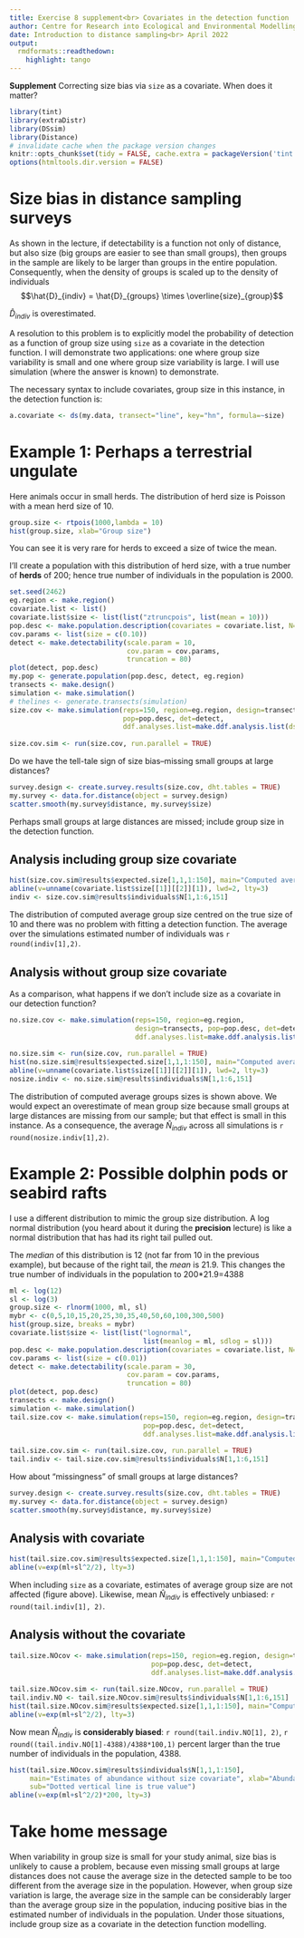 ```yaml
---
title: Exercise 8 supplement<br> Covariates in the detection function
author: Centre for Research into Ecological and Environmental Modelling <br> **University of St Andrews**
date: Introduction to distance sampling<br> April 2022
output: 
  rmdformats::readthedown:
    highlight: tango
---
```


<div class="alert  alert-success">
  <strong>Supplement</strong> Correcting size bias via `size` as a covariate.  When does it matter?
</div>

```r
library(tint)
library(extraDistr)
library(DSsim)
library(Distance)
# invalidate cache when the package version changes
knitr::opts_chunk$set(tidy = FALSE, cache.extra = packageVersion('tint'))
options(htmltools.dir.version = FALSE)
```

# Size bias in distance sampling surveys

As shown in the lecture, if detectability is a function not only of distance, but also size (big groups are easier to see than small groups), then groups in the sample are likely to be larger than groups in the entire population.  Consequently, when the density of groups is scaled up to the density of individuals
$$\hat{D}_{indiv} = \hat{D}_{groups} \times \overline{size}_{group}$$

$\hat{D}_{indiv}$ is overestimated.

A resolution to this problem is to explicitly model the probability of detection as a function of group size using `size` as a covariate in the detection function.  I will demonstrate two applications: one where group size variability is small and one where group size variability is large.  I will use simulation (where the answer is known) to demonstrate.

The necessary syntax to include covariates, group size in this instance, in the detection function is:

```r
a.covariate <- ds(my.data, transect="line", key="hn", formula=~size)
```

# Example 1: Perhaps a terrestrial ungulate

Here animals occur in small herds.  The distribution of herd size is Poisson with a mean herd size of 10.

```r
group.size <- rtpois(1000,lambda = 10)
hist(group.size, xlab="Group size")
```

You can see it is very rare for herds to exceed a size of twice the mean.

I'll create a population with this distribution of herd size, with a true number of **herds** of 200; hence true number of individuals in the population is 2000.  

```r
set.seed(2462)
eg.region <- make.region()
covariate.list <- list()
covariate.list$size <- list(list("ztruncpois", list(mean = 10)))
pop.desc <- make.population.description(covariates = covariate.list, N=200)
cov.params <- list(size = c(0.10))
detect <- make.detectability(scale.param = 10, 
                             cov.param = cov.params, 
                             truncation = 80)
plot(detect, pop.desc)
my.pop <- generate.population(pop.desc, detect, eg.region)
transects <- make.design()
simulation <- make.simulation()
# thelines <- generate.transects(simulation)
size.cov <- make.simulation(reps=150, region=eg.region, design=transects, 
                            pop=pop.desc, det=detect,
                            ddf.analyses.list=make.ddf.analysis.list(dsmodel=list(~cds(key="hn",
                                                                                    formula=~size)),truncation=80))
size.cov.sim <- run(size.cov, run.parallel = TRUE)
```

Do we have the tell-tale sign of size bias--missing small groups at large distances?

```r
survey.design <- create.survey.results(size.cov, dht.tables = TRUE)
my.survey <- data.for.distance(object = survey.design)
scatter.smooth(my.survey$distance, my.survey$size)
```

Perhaps small groups at large distances are missed; include group size in the detection function.

## Analysis including group size covariate

```r
hist(size.cov.sim@results$expected.size[1,1,1:150], main="Computed average group size\nGroup size covariate", xlab="Group size")
abline(v=unname(covariate.list$size[[1]][[2]][1]), lwd=2, lty=3)
indiv <- size.cov.sim@results$individuals$N[1,1:6,151]
```

The distribution of computed average group size centred on the true size of 10 and there was no problem with fitting a detection function.  The average over the simulations estimated number of individuals was `r round(indiv[1],2)`.

## Analysis without group size covariate

As a comparison, what happens if we don't include size as a covariate in our detection function?

```r
no.size.cov <- make.simulation(reps=150, region=eg.region, 
                               design=transects, pop=pop.desc, det=detect,
                               ddf.analyses.list=make.ddf.analysis.list(dsmodel=list(~cds(key="hn",
                                                                                    formula=~1)),truncation=80))
no.size.sim <- run(size.cov, run.parallel = TRUE)
hist(no.size.sim@results$expected.size[1,1,1:150], main="Computed average group size\nNo covariate", xlab="Group size")
abline(v=unname(covariate.list$size[[1]][[2]][1]), lwd=2, lty=3)
nosize.indiv <- no.size.sim@results$individuals$N[1,1:6,151]
```

The distribution of computed average groups sizes is shown above.  We would expect an overestimate of mean group size because small groups at large distances are missing from our sample; but that effect is small in this instance. As a consequence, the average $\hat{N}_{indiv}$ across all simulations is `r round(nosize.indiv[1],2)`.

# Example 2: Possible dolphin pods or seabird rafts

I use a different distribution to mimic the group size distribution.  A log normal distribution (you heard about it during the **precision** lecture) is like a normal distribution that has had its right tail pulled out.

The *median* of this distribution is 12 (not far from 10 in the previous example), but because of the right tail, the *mean* is 21.9.  This changes the true number of individuals in the population to 200*21.9=4388

```r
ml <- log(12)
sl <- log(3)
group.size <- rlnorm(1000, ml, sl)
mybr <- c(0,5,10,15,20,25,30,35,40,50,60,100,300,500)
hist(group.size, breaks = mybr)
covariate.list$size <- list(list("lognormal", 
                                 list(meanlog = ml, sdlog = sl)))
pop.desc <- make.population.description(covariates = covariate.list, N=200)
cov.params <- list(size = c(0.01))
detect <- make.detectability(scale.param = 30, 
                             cov.param = cov.params, 
                             truncation = 80)
plot(detect, pop.desc)
transects <- make.design()
simulation <- make.simulation()
tail.size.cov <- make.simulation(reps=150, region=eg.region, design=transects, 
                                 pop=pop.desc, det=detect,
                                 ddf.analyses.list=make.ddf.analysis.list(dsmodel=
                                                                            list(~cds(key="hn",formula=~scale(size))),truncation=80))
tail.size.cov.sim <- run(tail.size.cov, run.parallel = TRUE)
tail.indiv <- tail.size.cov.sim@results$individuals$N[1,1:6,151]
```

How about "missingness" of small groups at large distances?
```r
survey.design <- create.survey.results(size.cov, dht.tables = TRUE)
my.survey <- data.for.distance(object = survey.design)
scatter.smooth(my.survey$distance, my.survey$size)
```

## Analysis with covariate

```r
hist(tail.size.cov.sim@results$expected.size[1,1,1:150], main="Computed average group size\nGroup size covariate", xlab="Group size")
abline(v=exp(ml+sl^2/2), lty=3)
```

When including `size` as a covariate, estimates of average group size are not affected (figure above). Likewise, mean $\hat{N}_{indiv}$ is effectively unbiased: `r round(tail.indiv[1], 2)`.

## Analysis without the covariate

```r
tail.size.NOcov <- make.simulation(reps=150, region=eg.region, design=transects, 
                                   pop=pop.desc, det=detect,
                                   ddf.analyses.list=make.ddf.analysis.list(dsmodel=list(~cds(key="hn",
                                                                                    formula=~1)),truncation=80))
tail.size.NOcov.sim <- run(tail.size.NOcov, run.parallel = TRUE)
tail.indiv.NO <- tail.size.NOcov.sim@results$individuals$N[1,1:6,151]
hist(tail.size.NOcov.sim@results$expected.size[1,1,1:150], main="Computed average group size\nNo covariate", xlab="Group size")
abline(v=exp(ml+sl^2/2), lty=3)
```


Now mean $\hat{N}_{indiv}$ is **considerably biased**: `r round(tail.indiv.NO[1], 2)`, `r round((tail.indiv.NO[1]-4388)/4388*100,1)` percent larger than the true number of individuals in the population, 4388.

```r
hist(tail.size.NOcov.sim@results$individuals$N[1,1,1:150],
     main="Estimates of abundance without size covariate", xlab="Abundance estimate",
     sub="Dotted vertical line is true value")
abline(v=exp(ml+sl^2/2)*200, lty=3)
```

# Take home message

When variability in group size is small for your study animal, size bias is unlikely to cause a problem, because even missing small groups at large distances does not cause the average size in the detected sample to be too different from the average size in the population.  However, when group size variation is large, the average size in the sample can be considerably larger than the average group size in the population, inducing positive bias in the estimated number of individuals in the population.  Under those situations, include group size as a covariate in the detection function modelling.